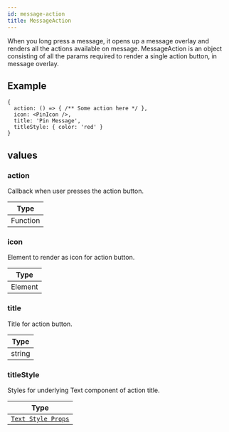 ```yaml
---
id: message-action
title: MessageAction
---
```


When you long press a message, it opens up a message overlay and renders all the actions available on message. MessageAction is an object consisting of all the params required to render a single action button, in message overlay.

## Example

```tsx
{
  action: () => { /** Some action here */ },
  icon: <PinIcon />,
  title: 'Pin Message',
  titleStyle: { color: 'red' }
}
```

## values

### action

Callback when user presses the action button.

| Type     |
| -------- |
| Function |

### icon

Element to render as icon for action button.

| Type    |
| ------- |
| Element |

### title

Title for action button.

| Type   |
| ------ |
| string |

### titleStyle

Styles for underlying Text component of action title.

| Type                                                                      |
| ------------------------------------------------------------------------- |
| [`Text Style Props`](https://reactnative.dev/docs/text-style-props#props) |
